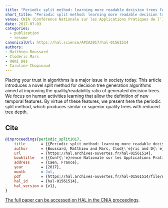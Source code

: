 ```yaml
---
title: "Periodic split method: learning more readable decision trees for human activities @ CNIA"
short_title: "Periodic split method: learning more readable decision trees for human activities"
venue: CNIA (Conférence Nationale sur les Applications Pratiques de l'Intelligence Artificielle), Caen, France
date: 2017-07-03
categories:
  - publication
  - resume
canonicalUrl: https://hal.science/APIA2017/hal-01561514
authors:
- Matthieu Boussard
- Clodéric Mars
- Rémi Dès
- Caroline Chopinaud
---
```


Placing your trust in algorithms is a major issue in society today. This article introduces a novel split method for decision tree generation algorithms aimed at improving the quality/readability ratio of generated decision trees. We focus on human activities learning that allow the definition of new temporal features. By virtue of these features, we present here the periodic split method, which produces similar or superior quality trees with reduced tree depth.

## Cite

```bibtex
@inproceedings{periodic_split2017,
    title       = {{Periodic split method: learning more readable decision trees for human activities }},
    author      = {Boussard, Matthieu and Mars, Clod{\'e}ric and D{\`e}s, R{\'e}mi and Chopinaud, Caroline},
    url         = {https://hal.archives-ouvertes.fr/hal-01561514},
    booktitle   = {{Conf{\'e}rence Nationale sur les Applications Pratiques de l'Intelligence Artificielle}},
    address     = {Caen, France},
    year        = {2017},
    month       = Jul,
    pdf         = {https://hal.archives-ouvertes.fr/hal-01561514/file/APIA_2017_paper_18.pdf},
    hal_id      = {hal-01561514},
    hal_version = {v1},
}
```

[The full paper can be accessed on HAL in the CNIA proceedings](https://hal.science/APIA2017/hal-01561514).
